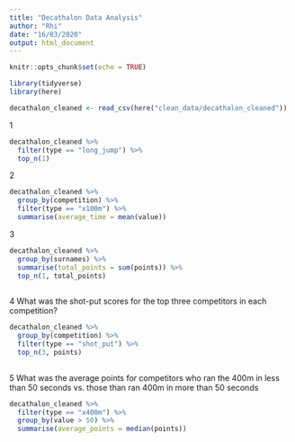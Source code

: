 ```yaml
---
title: "Decathalon Data Analysis"
author: "Rhi"
date: "16/03/2020"
output: html_document
---
```


```r
knitr::opts_chunk$set(echo = TRUE)
```

```r
library(tidyverse)
library(here)
```

```r
decathalon_cleaned <- read_csv(here("clean_data/decathalon_cleaned"))
```
1
```r
decathalon_cleaned %>% 
  filter(type == "long_jump") %>% 
  top_n(1)
```

2
```r
decathalon_cleaned %>% 
  group_by(competition) %>% 
  filter(type == "x100m") %>% 
  summarise(average_time = mean(value))
```

3
```r
decathalon_cleaned %>% 
  group_by(surnames) %>% 
  summarise(total_points = sum(points)) %>% 
  top_n(1, total_points)
  
```

4 What was the shot-put scores for the top three competitors in each competition?
```r
decathalon_cleaned %>% 
  group_by(competition) %>% 
  filter(type == "shot_put") %>% 
  top_n(3, points)
  
```

5
What was the average points for competitors who ran the 400m in less than 50 seconds vs. those than ran 400m in more than 50 seconds
```r
decathalon_cleaned %>% 
  filter(type == "x400m") %>% 
  group_by(value > 50) %>% 
  summarise(average_points = median(points))
```

